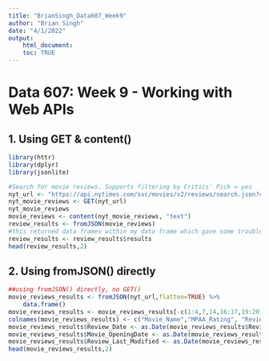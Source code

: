 ```yaml
---
title: "BrianSingh_Data607_Week9"
author: "Brian Singh"
date: "4/1/2022"
output: 
    html_document:
    toc: TRUE
---
```


# Data 607: Week 9 - Working with Web APIs

## 1. Using GET & content()
```r
library(httr)
library(dplyr)
library(jsonlite)

#Search for movie reviews. Supports filtering by Critics' Pick = yes
nyt_url <- "https://api.nytimes.com/svc/movies/v2/reviews/search.json?critics-pick=Y&api-key=ymXgsVwAmDUoqwyh8GBv0Y07qINjVGh1"
nyt_movie_reviews <- GET(nyt_url)
nyt_movie_reviews
movie_reviews <- content(nyt_movie_reviews, "text")
review_results <- fromJSON(movie_reviews)
#this returned data frames within my data frame which gave some trouble removing columns
review_results <- review_results$results
head(review_results,2)
```

## 2. Using fromJSON() directly
```r
##using fromJSON() directly, no GET()
movie_reviews_results <- fromJSON(nyt_url,flatten=TRUE) %>%
    data.frame()
movie_reviews_results <- movie_reviews_results[-c(1:4,7,14,16:17,19:20)]
colnames(movie_reviews_results) <- c("Movie_Name","MPAA_Rating", "Review_Author","Review_Headline","Short_Summary_Review","Review_Date","Movie_OpeningDate","Review_Last_Modified","Review_URL","Image_URL")
movie_reviews_results$Review_Date <- as.Date(movie_reviews_results$Review_Date)
movie_reviews_results$Movie_OpeningDate <- as.Date(movie_reviews_results$Movie_OpeningDate)
movie_reviews_results$Review_Last_Modified <- as.Date(movie_reviews_results$Review_Last_Modified)
head(movie_reviews_results,2)
```

